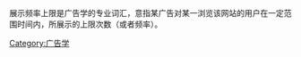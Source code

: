 {{多個問題|
{{unreferenced|time=2015-04-30T04:10:55+00:00}}
{{expand language|time=2017-07-23T16:37:30+00:00 }}
{{Orphan|time=2017-07-23T16:37:30+00:00 }}
}}
展示频率上限是广告学的专业词汇，意指某广告对某一浏览该网站的用户在一定范围时间内，所展示的上限次数（或者频率）。

[[Category:广告学|Category:广告学]]